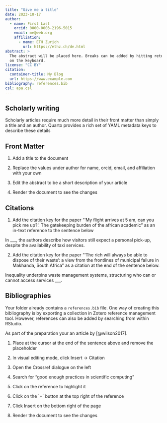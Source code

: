 ```yaml
---
title: "Give me a title"
date: 2023-10-17
author:
  - name: First Last
    orcid: 0000-0003-2196-5015
    email: me@web.org
    affiliation: 
      - name: ETH Zurich
        url: https://ethz.ch/de.html
abstract: > 
  The abstract will be placed here. Breaks can be added by hitting return
  on the keyboard. 
license: "CC BY"
citation: 
  container-title: My Blog
  url: https://www.example.com
bibliography: references.bib
csl: apa.csl
---
```


## Scholarly writing

Scholarly articles require much more detail in their front matter than simply a title and an author. Quarto provides a rich set of YAML metadata keys to describe these details

## Front Matter

1.  Add a title to the document

2.  Replace the values under author for name, orcid, email, and affiliation with your own

3.  Edit the abstract to be a short description of your article

4.  Render the document to see the changes

## Citations

1.  Add the citation key for the paper "'My flight arrives at 5 am, can you pick me up?': The gatekeeping burden of the african academic" as an in-text reference to the sentence below

In \_\_\_, the authors describe how visitors still expect a personal pick-up, despite the availability of taxi services.

2.  Add the citation key for the paper "'The rich will always be able to dispose of their waste': a view from the frontlines of municipal failure in Makhanda, South Africa" as a citation at the end of the sentence below.

Inequality underpins waste management systems, structuring who can or cannot access services \_\_\_.

## Bibliographies

Your folder already contains a `references.bib` file. One way of creating this bibliography is by exporting a collection in Zotero reference management tool. However, references can also be added by searching from within RStudio.

As part of the preparation your an article by [@wilson2017].

1.  Place at the cursor at the end of the sentence above and remove the placeholder

2.  In visual editing mode, click Insert -\> Citation

3.  Open the Crossref dialogue on the left

4.  Search for "good enough practices in scientific computing"

5.  Click on the reference to highlight it

6.  Click on the \`+\` button at the top right of the reference

7.  Click Insert on the bottom right of the page

8.  Render the document to see the changes
